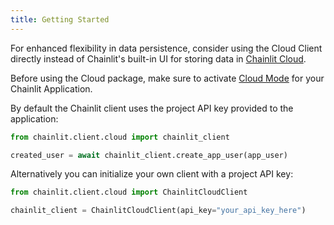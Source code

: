 ```yaml
---
title: Getting Started
---
```


For enhanced flexibility in data persistence, consider using the Cloud Client directly instead of Chainlit's built-in UI for storing data in [Chainlit Cloud](/cloud/persistence/overview).

Before using the Cloud package, make sure to activate [Cloud Mode](/cloud/persistence/getting-started#activating-chainlit-cloud-mode) for your Chainlit Application.

By default the Chainlit client uses the project API key provided to the application:

```python Code Example
from chainlit.client.cloud import chainlit_client

created_user = await chainlit_client.create_app_user(app_user)
```

Alternatively you can initialize your own client with a project API key:

```python Code Example
from chainlit.client.cloud import ChainlitCloudClient

chainlit_client = ChainlitCloudClient(api_key="your_api_key_here")
```


